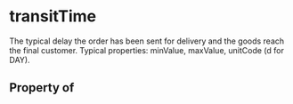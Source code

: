 # transitTime

The typical delay the order has been sent for delivery and the goods reach the final customer. Typical properties: minValue, maxValue, unitCode (d for DAY).

## Property of




